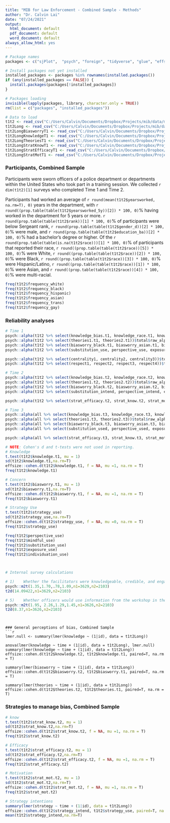 ```yaml
---
title: "MIB for Law Enforcement - Combined Sample - Methods"
author: "Dr. Calvin Lai"
date: "07/24/2021"
output:
  html_document: default
  pdf_document: default
  word_document: default
always_allow_html: yes
---
```


```r
# Package names
packages <- c("sjPlot",  "psych", "foreign", "tidyverse", "glue", "effsize", "cowplot", "lme4", "lmerTest", "corrplot", "summarytools", "effsize", "ggstatsplot", "ggthemes")

# Install packages not yet installed
installed_packages <- packages %in% rownames(installed.packages())
if (any(installed_packages == FALSE)) {
  install.packages(packages[!installed_packages])
}

# Packages loading
invisible(lapply(packages, library, character.only = TRUE))
rm(list = c("packages", "installed_packages"))

# Data to load 
t1t2 <- read_csv("C:/Users/Calvin/Documents/Dropbox/Projects/mib/data/mib_combined_t1t2.csv", guess_max = min(12000))
t1t2Long <- read_csv("C:/Users/Calvin/Documents/Dropbox/Projects/mib/data/mib_combined_t1t2_long.csv", guess_max = min(12000))
t1t2LongBiasworryT1 <- read_csv("C:/Users/Calvin/Documents/Dropbox/Projects/mib/data/mib_combined_t1t2_long_biasworryt1.csv", guess_max = min(12000))
t1t2LongKnowledgeT1 <- read_csv("C:/Users/Calvin/Documents/Dropbox/Projects/mib/data/mib_combined_t1t2_long_knowledget1.csv", guess_max = min(12000))
t1t2LongTheoriesT1 <- read_csv("C:/Users/Calvin/Documents/Dropbox/Projects/mib/data/mib_combined_t1t2_long_theoriest1.csv", guess_max = min(12000))
t1t2LongStratKnowT1 <- read_csv("C:/Users/Calvin/Documents/Dropbox/Projects/mib/data/mib_combined_t1t2_long_stratknowt1.csv", guess_max = min(12000))
t1t2LongStratEfficacyT1 <- read_csv("C:/Users/Calvin/Documents/Dropbox/Projects/mib/data/mib_combined_t1t2_long_stratefficacyt1.csv", guess_max = min(12000))
t1t2LongStratMotT1 <- read_csv("C:/Users/Calvin/Documents/Dropbox/Projects/mib/data/mib_combined_t1t2_long_stratmott1.csv", guess_max = min(12000))
```


### Participants, Combined Sample

Participants were sworn officers of a police department or departments within the United States who took part in a training session. We collected `r dim(t1t2)[1]` surveys who completed Time 1 and Time 2.

Participants had worked an average of `r round(mean(t1t2$yearsworked, na.rm=T), 0)` years in the department, with `r round((prop.table(table(t1t2$yearsworked_5y))[2]) * 100, 0)`% having worked in the department for 5 years or more. `r round(prop.table(table(t1t2$rank))[1] * 100, 0)`% of participants were below Sergeant rank, `r round(prop.table(table(t1t2$gender_d))[2] * 100, 0)`% were male, and `r round(prop.table(table(t1t2$education_ba))[2] * 100, 0)`% had a bachelor's degree or higher. Of the `r round(prop.table(table(is.na(t1t2$race)))[1] * 100, 0)`% of participants that reported their race, `r round((prop.table(table(t1t2$race))[5]) * 100, 0)`% were White, `r round((prop.table(table(t1t2$race))[2]) * 100, 0)`% were Black, `r round((prop.table(table(t1t2$race))[3]) * 100, 0)`% were Hispanic/Latino, `r round((prop.table(table(t1t2$race))[1]) * 100, 0)`% were Asian, and `r round((prop.table(table(t1t2$race))[4]) * 100, 0)`% were multi-racial.

```r
freq(t1t2$frequency_white)
freq(t1t2$frequency_black)
freq(t1t2$frequency_hispanic)
freq(t1t2$frequency_asian)
freq(t1t2$frequency_trans)
freq(t1t2$frequency_gay)
```

### Reliability analyses
```r
# Time 1
psych::alpha(t1t2 %>% select(knowledge_bias.t1, knowledge_race.t1, knowledge_culture.t1))$total$raw_alpha
psych::alpha(t1t2 %>% select(theories1.t1, theories2.t1))$total$raw_alpha
psych::alpha(t1t2 %>% select(biasworry_black.t1, biasworry_asian.t1, biasworry_hispanic.t1, biasworry_lgb.t1, biasworry_trans.t1))$total$raw_alpha
psych::alpha(t1t2 %>% select(substitution_use, perspective_use, exposure_use, individuation_use, mindful_use))$total$raw_alpha

psych::alpha(t1t2 %>% select(centrality1, centrality2, centrality3))$total$raw_alpha
psych::alpha(t1t2 %>% select(respect1, respect2, respect3, respect4))$total$raw_alpha

# Time 2
psych::alpha(t1t2 %>% select(knowledge_bias.t2, knowledge_race.t2, knowledge_culture.t2))$total$raw_alpha
psych::alpha(t1t2 %>% select(theories1.t2, theories2.t2))$total$raw_alpha
psych::alpha(t1t2 %>% select(biasworry_black.t2, biasworry_asian.t2, biasworry_hispanic.t2, biasworry_lgb.t2, biasworry_trans.t2))$total$raw_alpha
psych::alpha(t1t2 %>% select(substitution_intend, perspective_intend, exposure_intend, individuation_intend, mindful_intend))$total$raw_alpha

psych::alpha(t1t2 %>% select(strat_efficacy.t2, strat_know.t2, strat_mot.t2))$total$raw_alpha

# Time 3
psych::alpha(all %>% select(knowledge_bias.t3, knowledge_race.t3, knowledge_culture.t3))$total$raw_alpha
psych::alpha(all %>% select(theories1.t3, theories2.t3))$total$raw_alpha
psych::alpha(all %>% select(biasworry_black.t3, biasworry_asian.t3, biasworry_hispanic.t3, biasworry_lgb.t3, biasworry_trans.t3))$total$raw_alpha
psych::alpha(all %>% select(substitution_used, perspective_used, exposure_used, individuation_used, mindful_used))$total$raw_alpha

psych::alpha(all %>% select(strat_efficacy.t3, strat_know.t3, strat_mot.t3))$total$raw_alpha
```


```r
# NOTE: Cohen's d and t-tests were not used in reporting.
# Knowledge
t.test(t1t2$knowledge.t1, mu = 1)
sd(t1t2$knowledge.t1,na.rm=T)
effsize::cohen.d(t1t2$knowledge.t1, f = NA, mu =1, na.rm = T)
freq(t1t2$knowledge.t1)

# Concern
t.test(t1t2$biasworry.t1, mu = 1)
sd(t1t2$biasworry.t1,na.rm=T)
effsize::cohen.d(t1t2$biasworry.t1, f = NA, mu =1, na.rm = T)
freq(t1t2$biasworry.t1)

# Strategy Use
t.test(t1t2$strategy_use)
sd(t1t2$strategy_use,na.rm=T)
effsize::cohen.d(t1t2$strategy_use, f = NA, mu =0, na.rm = T)
freq(t1t2$strategy_use)

freq(t1t2$perspective_use)
freq(t1t2$mindful_use)
freq(t1t2$substitution_use)
freq(t1t2$exposure_use)
freq(t1t2$individuation_use)



# Internal survey calculations

# 1)	Whether the facilitators were knowledgeable, credible, and engaging on a scale from 1 (Strongly agree) to 7 (Strongly disagree). 
psych::m2t(1.35,1.70,.78,1.09,n1=3629,n2=2103) 
t2d(14.09422,n1=3629,n2=2103)

# 5)	Whether officers would use information from the workshop in their work or personal life on a scale from 1 (Strongly agree) to 7 (Strongly disagree). 
psych::m2t(1.95, 2.26,1.29,1.45,n1=3626,n2=2103) 
t2d(8.37,n1=3626,n2=2103)
```

```


### General perceptions of bias, Combined Sample
```r
lmer.null <- summary(lmer(knowledge ~ (1|id), data = t1t2Long))

anova(lmer(knowledge ~ time + (1|id), data = t1t2Long), lmer.null)
summary(lmer(knowledge ~ time + (1|id), data = t1t2Long))
effsize::cohen.d(t1t2$knowledge.t2, t1t2$knowledge.t1, paired=T, na.rm = T)

summary(lmer(biasworry ~ time + (1|id), data = t1t2Long))
effsize::cohen.d(t1t2$biasworry.t2, t1t2$biasworry.t1, paired=T, na.rm = T)

summary(lmer(theories ~ time + (1|id), data = t1t2Long))
effsize::cohen.d(t1t2$theories.t2, t1t2$theories.t1, paired=T, na.rm = T)

```

### Strategies to manage bias, Combined Sample
```r
# know
t.test(t1t2$strat_know.t2, mu = 1)
sd(t1t2$strat_know.t2,na.rm=T)
effsize::cohen.d(t1t2$strat_know.t2, f = NA, mu =1, na.rm = T)
freq(t1t2$strat_know.t2)

# Efficacy
t.test(t1t2$strat_efficacy.t2, mu = 1)
sd(t1t2$strat_efficacy.t2,na.rm=T)
effsize::cohen.d(t1t2$strat_efficacy.t2, f = NA, mu =1, na.rm = T)
freq(t1t2$strat_efficacy.t2)

# Motivation
t.test(t1t2$strat_mot.t2, mu = 1)
sd(t1t2$strat_mot.t2,na.rm=T)
effsize::cohen.d(t1t2$strat_mot.t2, f = NA, mu =1, na.rm = T)
freq(t1t2$strat_mot.t2)

# Strategy intentions
summary(lmer(strategy ~ time + (1|id), data = t1t2Long))
effsize::cohen.d(t1t2$strategy_intend, t1t2$strategy_use, paired=T, na.rm = T)
mean(t1t2$strategy_intend,na.rm=T)
```


